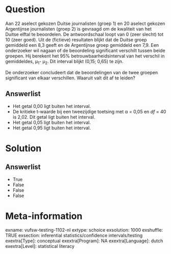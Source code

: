 Question
========
Aan 22 aselect gekozen Duitse journalisten (groep 1) en 20 aselect
gekozen Argentijnse journalisten (groep 2) is gevraagd om de kwaliteit
van het Duitse elftal te beoordelen. De antwoordschaal loopt van 0 (zeer
slecht) tot 10 (zeer goed). Uit de (fictieve) resultaten blijkt dat de
Duitse groep gemiddeld een 8,3 geeft en de Argentijnse groep gemiddeld
een 7,9. Een onderzoeker wil nagaan of de beoordeling significant
verschilt tussen beide groepen. Hij berekent het 95%
betrouwbaarheidsinterval van het verschil in gemiddeldes, µ<sub>1</sub>-
µ<sub>2</sub>. Dit interval blijkt (0,15; 0,65) te zijn.  
  
De onderzoeker concludeert dat de beoordelingen van de twee groepen
significant van elkaar verschillen. Waaruit valt dit af te leiden?

Answerlist
----------
* Het getal 0,00 ligt buiten het interval.
* De kritieke t-waarde bij een tweezijdige toetsing met α = 0,05 en *df* =
  40 is 2,02. Dit getal ligt buiten het interval.
* Het getal 0,05 ligt buiten het interval.
* Het getal 0,95 ligt buiten het interval.

Solution
========










Answerlist
----------
* True
* False
* False
* False

Meta-information
================
exname: vufsw-testing-1102-nl
extype: schoice
exsolution: 1000
exshuffle: TRUE
exsection: inferential statistics/confidence intervals/testing
exextra[Type]: conceptual
exextra[Program]: NA
exextra[Language]: dutch
exextra[Level]: statistical literacy

